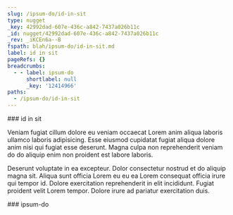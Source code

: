 ```yaml
---
slug: /ipsum-do/id-in-sit
type: nugget
_key: 42992dad-607e-436c-a842-7437a026b11c
_id: nugget/42992dad-607e-436c-a842-7437a026b11c
_rev: _iKCEn6a--B
fspath: blah/ipsum-do/id-in-sit.md
label: id in sit
pageRefs: {}
breadcrumbs:
  - - label: ipsum-do
      shortlabel: null
      _key: '12414966'
paths:
  - /ipsum-do/id-in-sit
---
```


<NuggetArea>
<Nugget slug="/ipsum-do/id-in-sit" type="nugget" _key="42992dad-607e-436c-a842-7437a026b11c" _id="nugget/42992dad-607e-436c-a842-7437a026b11c" _rev="_iKCEn6a--B" fspath="blah/ipsum-do/id-in-sit.md" label="id in sit" paths="/ipsum-do/id-in-sit">
<NuggetBody>
### id in sit

Veniam fugiat cillum dolore eu veniam occaecat Lorem anim aliqua laboris ullamco laboris adipisicing. Esse eiusmod cupidatat fugiat aliqua dolore anim nisi qui fugiat esse deserunt. Magna culpa non reprehenderit veniam do do aliquip enim non proident est labore laboris.

Deserunt voluptate in ea excepteur. Dolor consectetur nostrud et do aliquip magna sit. Aliqua sunt officia Lorem eu eu ea Lorem consequat officia irure qui tempor id. Dolore exercitation reprehenderit in elit incididunt. Fugiat proident velit Lorem tempor. Dolore irure ad pariatur exercitation duis.

</NuggetBody>
<Breadcrumbs>
<Crumbs>
<Crumb _key="12414966" label="ipsum-do" />
</Crumbs>
</Breadcrumbs>
</Nugget>

<NuggetsInbound>
</NuggetsInbound>
<NuggetsOutbound>
</NuggetsOutbound>
</NuggetArea>
<PassagesInbound>
<Passage direction="inbound" type="passage" _key="12414966" _id="passage/12414966" _rev="_iKCEn1m--_" label="ipsum-do" passage="ipsum-do" fspath="blah/ipsum-do" paths="/ipsum-do" slug="/ipsum-do">
<NuggetBody>
### ipsum-do

</NuggetBody>
</Passage>

</PassagesInbound>
<PassagesOutbound>
</PassagesOutbound>